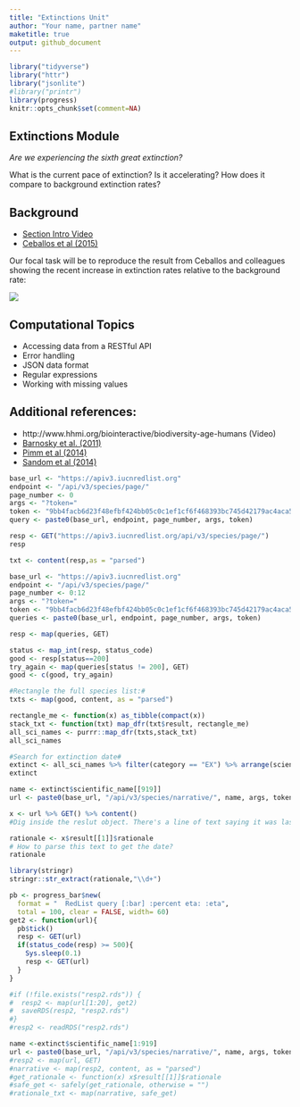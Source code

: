 ```yaml
---
title: "Extinctions Unit"
author: "Your name, partner name"
maketitle: true
output: github_document
---
```




```r
library("tidyverse")
library("httr")
library("jsonlite")
#library("printr")
library(progress)
knitr::opts_chunk$set(comment=NA)
```



## Extinctions Module

_Are we experiencing the sixth great extinction?_  

What is the current pace of extinction? Is it accelerating? How does it compare to background extinction rates?

## Background

- [Section Intro Video](https://youtu.be/QsH6ytm89GI)
- [Ceballos et al (2015)](http://doi.org/10.1126/sciadv.1400253)

Our focal task will be to reproduce the result from Ceballos and colleagues showing the recent increase in extinction rates relative to the background rate:

![](https://espm-157.carlboettiger.info/img/extinctions.jpg)


## Computational Topics

- Accessing data from a RESTful API
- Error handling
- JSON data format
- Regular expressions
- Working with missing values

## Additional references:

- http://www.hhmi.org/biointeractive/biodiversity-age-humans (Video)
- [Barnosky et al. (2011)](http://doi.org/10.1038/nature09678)
- [Pimm et al (2014)](http://doi.org/10.1126/science.1246752)
- [Sandom et al (2014)](http://dx.doi.org/10.1098/rspb.2013.3254)

```r
base_url <- "https://apiv3.iucnredlist.org"
endpoint <- "/api/v3/species/page/"
page_number <- 0
args <- "?token="
token <- "9bb4facb6d23f48efbf424bb05c0c1ef1cf6f468393bc745d42179ac4aca5fee"
query <- paste0(base_url, endpoint, page_number, args, token)
```

```r
resp <- GET("https://apiv3.iucnredlist.org/api/v3/species/page/")
resp
```
```r
txt <- content(resp,as = "parsed")
```

```r
base_url <- "https://apiv3.iucnredlist.org"
endpoint <- "/api/v3/species/page/"
page_number <- 0:12
args <- "?token="
token <- "9bb4facb6d23f48efbf424bb05c0c1ef1cf6f468393bc745d42179ac4aca5fee"
queries <- paste0(base_url, endpoint, page_number, args, token)
```

```r
resp <- map(queries, GET)
```

```r
status <- map_int(resp, status_code)
good <- resp[status==200]
try_again <- map(queries[status != 200], GET)
good <- c(good, try_again)
```

```r
#Rectangle the full species list:#
txts <- map(good, content, as = "parsed")
```

```r
rectangle_me <- function(x) as_tibble(compact(x))
stack_txt <- function(txt) map_dfr(txt$result, rectangle_me)
all_sci_names <- purrr::map_dfr(txts,stack_txt)
all_sci_names
```

```r
#Search for extinction date#
extinct <- all_sci_names %>% filter(category == "EX") %>% arrange(scientific_name)
extinct
```

```r
name <- extinct$scientific_name[[919]]
url <- paste0(base_url, "/api/v3/species/narrative/", name, args, token)

x <- url %>% GET() %>% content()
#Dig inside the reslut object. There's a line of text saying it was last discovered in 1990s. However, it's not the style we want. We need regular expression!

rationale <- x$result[[1]]$rationale
# How to parse this text to get the date?
rationale
```

```r
library(stringr)
stringr::str_extract(rationale,"\\d+")
```


```r
pb <- progress_bar$new(
  format = "  RedList query [:bar] :percent eta: :eta",
  total = 100, clear = FALSE, width= 60)
get2 <- function(url){
  pb$tick()
  resp <- GET(url)
  if(status_code(resp) >= 500){
    Sys.sleep(0.1)
    resp <- GET(url)
  }
}
```


```r
#if (!file.exists("resp2.rds")) {
#  resp2 <- map(url[1:20], get2)
#  saveRDS(resp2, "resp2.rds")
#}
#resp2 <- readRDS("resp2.rds")

```


```r
name <-extinct$scientific_name[1:919]
url <- paste0(base_url, "/api/v3/species/narrative/", name, args, token)
#resp2 <- map(url, GET)
#narrative <- map(resp2, content, as = "parsed")
#get_rationale <- function(x) x$result[[1]]$rationale
#safe_get <- safely(get_rationale, otherwise = "")
#rationale_txt <- map(narrative, safe_get)
```







